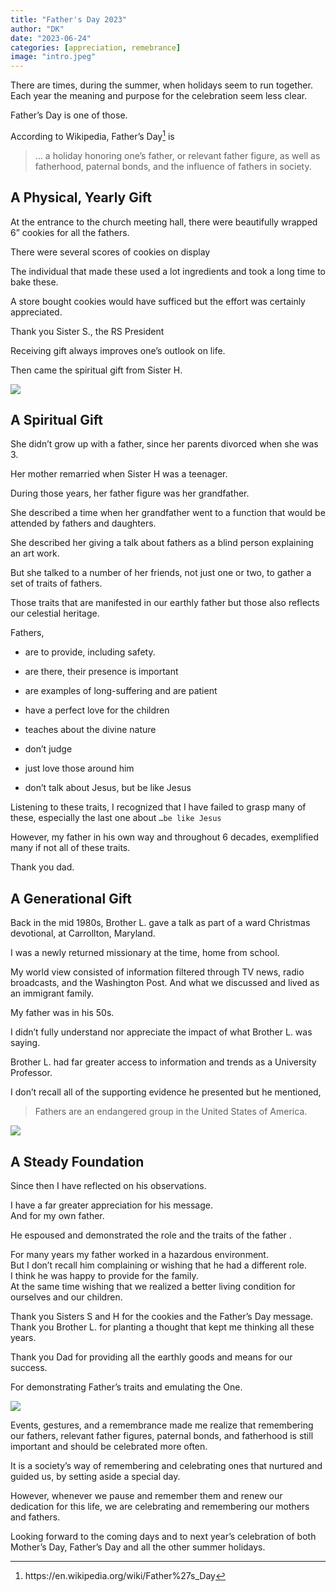 ```yaml
---
title: "Father's Day 2023"
author: "DK"
date: "2023-06-24"
categories: [appreciation, remebrance]
image: "intro.jpeg"
---
```


There are times, during the summer, when holidays seem to run together.\
Each year the meaning and purpose for the celebration seem less clear.

Father's Day is one of those.

According to Wikipedia, Father's Day[^1] is

[^1]: https://en.wikipedia.org/wiki/Father%27s_Day

> ... a holiday honoring one's father, or relevant father figure, as well as fatherhood, paternal bonds, and the influence of fathers in society.

## A Physical, Yearly Gift

At the entrance to the church meeting hall, there were beautifully wrapped 6" cookies for all the fathers.

There were several scores of cookies on display

The individual that made these used a lot ingredients and took a long time to bake these.

A store bought cookies would have sufficed but the effort was certainly appreciated.

Thank you Sister S., the RS President

Receiving gift always improves one's outlook on life.

Then came the spiritual gift from Sister H.

![](main.jpeg)

## A Spiritual Gift

She didn't grow up with a father, since her parents divorced when she was 3.

Her mother remarried when Sister H was a teenager.

During those years, her father figure was her grandfather.

She described a time when her grandfather went to a function that would be attended by fathers and daughters.

She described her giving a talk about fathers as a blind person explaining an art work.

But she talked to a number of her friends, not just one or two, to gather a set of traits of fathers.

Those traits that are manifested in our earthly father but those also reflects our celestial heritage.

Fathers,

-   are to provide, including safety.

-   are there, their presence is important

-   are examples of long-suffering and are patient

-   have a perfect love for the children

-   teaches about the divine nature

-   don't judge

-   just love those around him

-   don't talk about Jesus, but be like Jesus

Listening to these traits, I recognized that I have failed to grasp many of these, especially the last one about `…be like Jesus`

However, my father in his own way and throughout 6 decades, exemplified many if not all of these traits.

Thank you dad.

## A Generational Gift

Back in the mid 1980s, Brother L. gave a talk as part of a ward Christmas devotional, at Carrollton, Maryland.

I was a newly returned missionary at the time, home from school.

My world view consisted of information filtered through TV news, radio broadcasts, and the Washington Post. And what we discussed and lived as an immigrant family.

My father was in his 50s.

I didn't fully understand nor appreciate the impact of what Brother L. was saying.

Brother L. had far greater access to information and trends as a University Professor.

I don't recall all of the supporting evidence he presented but he mentioned,

> Fathers are an endangered group in the United States of America.

![](dad.jpeg)

## A Steady Foundation

Since then I have reflected on his observations.

I have a far greater appreciation for his message.\
And for my own father.

He espoused and demonstrated the role and the traits of the father .

For many years my father worked in a hazardous environment.\
But I don't recall him complaining or wishing that he had a different role.\
I think he was happy to provide for the family.\
At the same time wishing that we realized a better living condition for ourselves and our children.

Thank you Sisters S and H for the cookies and the Father's Day message.\
Thank you Brother L. for planting a thought that kept me thinking all these years.

Thank you Dad for providing all the earthly goods and means for our success.

For demonstrating Father's traits and emulating the One.

![](mom.JPG)

Events, gestures, and a remembrance made me realize that remembering our fathers, relevant father figures, paternal bonds, and fatherhood is still important and should be celebrated more often.

It is a society's way of remembering and celebrating ones that nurtured and guided us, by setting aside a special day.

However, whenever we pause and remember them and renew our dedication for this life, we are celebrating and remembering our mothers and fathers.

Looking forward to the coming days and to next year's celebration of both Mother's Day, Father's Day and all the other summer holidays.
